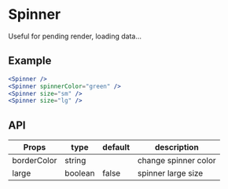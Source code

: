 
# Spinner

Useful for pending render, loading data...

## Example

<Spinner />
<Spinner spinnerColor="green" />
<Spinner size="sm" />
<Spinner size="lg" />

```jsx
<Spinner />
<Spinner spinnerColor="green" />
<Spinner size="sm" />
<Spinner size="lg" />
```

## API

| Props       | type    | default | description          |
| ----------- | ------- | ------- | -------------------- |
| borderColor | string  |         | change spinner color |
| large       | boolean | false   | spinner large size   |
